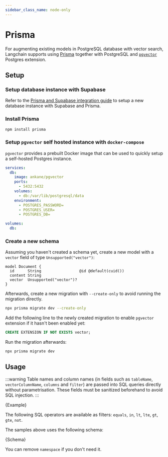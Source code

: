 ```yaml
---
sidebar_class_name: node-only
---
```


# Prisma

For augmenting existing models in PostgreSQL database with vector search, Langchain supports using [Prisma](https://www.prisma.io/) together with PostgreSQL and [`pgvector`](https://github.com/pgvector/pgvector) Postgres extension.

## Setup

### Setup database instance with Supabase

Refer to the [Prisma and Supabase integration guide](https://supabase.com/docs/guides/integrations/prisma) to setup a new database instance with Supabase and Prisma.

### Install Prisma

```bash npm2yarn
npm install prisma
```

### Setup `pgvector` self hosted instance with `docker-compose`

`pgvector` provides a prebuilt Docker image that can be used to quickly setup a self-hosted Postgres instance.

```yaml
services:
  db:
    image: ankane/pgvector
    ports:
      - 5432:5432
    volumes:
      - db:/var/lib/postgresql/data
    environment:
      - POSTGRES_PASSWORD=
      - POSTGRES_USER=
      - POSTGRES_DB=

volumes:
  db:
```

### Create a new schema

Assuming you haven't created a schema yet, create a new model with a `vector` field of type `Unsupported("vector")`:

```prisma
model Document {
  id      String                 @id @default(cuid())
  content String
  vector  Unsupported("vector")?
}
```

Afterwards, create a new migration with `--create-only` to avoid running the migration directly.

```bash npm2yarn
npx prisma migrate dev --create-only
```

Add the following line to the newly created migration to enable `pgvector` extension if it hasn't been enabled yet:

```sql
CREATE EXTENSION IF NOT EXISTS vector;
```

Run the migration afterwards:

```bash npm2yarn
npx prisma migrate dev
```

## Usage

:::warning
Table names and column names (in fields such as `tableName`, `vectorColumnName`, `columns` and `filter`) are passed into SQL queries directly without parametrisation.
These fields must be sanitized beforehand to avoid SQL injection.
:::


<CodeBlock language="typescript">{Example}</CodeBlock>

The following SQL operators are available as filters: `equals`, `in`, `lt`, `lte`, `gt`, `gte`, `not`.

The samples above uses the following schema:

<CodeBlock language="prisma">{Schema}</CodeBlock>

You can remove `namespace` if you don't need it.
